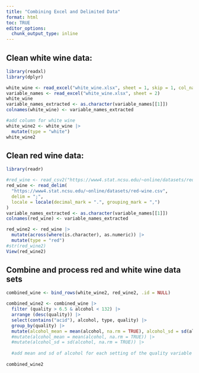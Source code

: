 ```yaml
---
title: "Combining Excel and Delimited Data"
format: html
toc: TRUE
editor_options: 
  chunk_output_type: inline
---
```


## Clean white wine data:

```r
library(readxl)
library(dplyr)

white_wine <- read_excel("white_wine.xlsx", sheet = 1, skip = 1, col_names = FALSE)
variable_names <- read_excel("white_wine.xlsx", sheet = 2)
white_wine
variable_names_extracted <- as.character(variable_names[[1]])
colnames(white_wine) <- variable_names_extracted

#add column for white wine
white_wine2 <- white_wine |>
  mutate(type = "white")
white_wine2
```

## Clean red wine data:

```r
library(readr)

#red_wine <- read_csv2("https://www4.stat.ncsu.edu/~online/datasets/red-wine.csv")
red_wine <- read_delim(
  "https://www4.stat.ncsu.edu/~online/datasets/red-wine.csv",
  delim = ";",
  locale = locale(decimal_mark = ".", grouping_mark = ",")
)
variable_names_extracted <- as.character(variable_names[[1]])
colnames(red_wine) <- variable_names_extracted

red_wine2 <- red_wine |>
  mutate(across(where(is.character), as.numeric)) |>
  mutate(type = "red")
#str(red_wine2)
View(red_wine2)
```

## Combine and process red and white wine data sets

```r

combined_wine <- bind_rows(white_wine2, red_wine2, .id = NULL)

combined_wine2 <- combined_wine |>
  filter (quality > 6.5 & alcohol < 132) |>
  arrange (desc(quality)) |>
  select(contains("acid"), alcohol, type, quality) |>
  group_by(quality) |>
  mutate(alcohol_mean = mean(alcohol, na.rm = TRUE), alcohol_sd = sd(alcohol, na.rm = TRUE ))
  #mutate(alcohol_mean = mean(alcohol, na.rm = TRUE)) |>
  #mutate(alcohol_sd = sd(alcohol, na.rm = TRUE)) |>
  
  #add mean and sd of alcohol for each setting of the quality variable |>
  
combined_wine2

```
